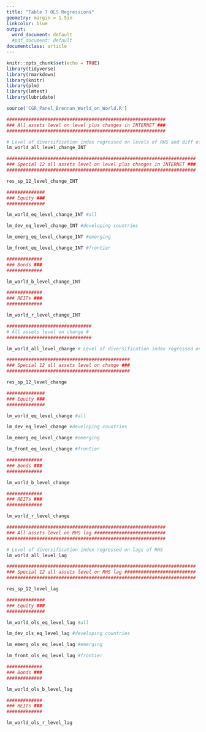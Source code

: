 ```yaml
---
title: "Table 7 OLS Regressions"
geometry: margin = 1.5in
linkcolor: blue
output:
  word_document: default
  #pdf_document: default
documentclass: article
---
```


```r
knitr::opts_chunk$set(echo = TRUE)
library(tidyverse)
library(rmarkdown)
library(knitr)
library(plm)
library(lmtest)
library(lubridate)

source('CGR_Panel_Brennan_World_on_World.R')
```

```r

##########################################################
### All assets level on level plus changes in INTERNET ###
##########################################################

# Level of diversification index regressed on levels of RHS and diff of INTERNET
lm_world_all_level_change_INT 

#####################################################################
### Special 12 all assets level on level plus changes in INTERNET ###
#####################################################################

res_sp_12_level_change_INT

##############
### Equity ###
##############

lm_world_eq_level_change_INT #all

lm_dev_eq_level_change_INT #developing countries

lm_emerg_eq_level_change_INT #emerging

lm_front_eq_level_change_INT #frontier

#############
### Bonds ###
#############

lm_world_b_level_change_INT

#############
### REITs ###
#############

lm_world_r_level_change_INT

```




```r

###############################
# All assets level on change #
###############################

lm_world_all_level_change # Level of diversification index regressed on diff of RHS

#############################################
### Special 12 all assets level on change ###
#############################################

res_sp_12_level_change

##############
### Equity ###
##############

lm_world_eq_level_change #all

lm_dev_eq_level_change #developing countries

lm_emerg_eq_level_change #emerging

lm_front_eq_level_change #frontier

#############
### Bonds ###
#############

lm_world_b_level_change

#############
### REITs ###
#############

lm_world_r_level_change

```

```r

##########################################################
### All assets level on RHS lag ##########################
##########################################################

# Level of diversification index regressed on lags of RHS
lm_world_all_level_lag

#####################################################################
### Special 12 all assets level on RHS lag ##########################
#####################################################################

res_sp_12_level_lag

##############
### Equity ###
##############

lm_world_ols_eq_level_lag #all

lm_dev_ols_eq_level_lag #developing countries

lm_emerg_ols_eq_level_lag #emerging

lm_front_ols_eq_level_lag #frontier

#############
### Bonds ###
#############

lm_world_ols_b_level_lag

#############
### REITs ###
#############

lm_world_ols_r_level_lag

```
